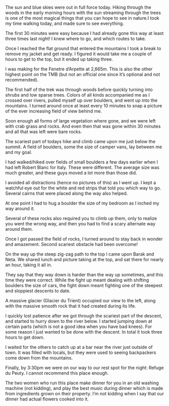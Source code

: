 The sun and blue skies were out in full force today. Hiking through the
woods in the early morning hours with the sun streaming through the trees is
one of the most magical things that you can hope to see in nature.I took my
time walking today, and made sure to see everything.

The first 30 minutes were easy because I had already gone this way at least
three times last night! I knew where to go, and which routes to take.

Once I reached the flat ground that entered the mountains I took a break to
remove my jacket and get ready. I figured it would take me a couple of hours to
get to the top, but it ended up taking three.

I was making for the Fenetre d’Arpette at 2,665m. This is also the other highest
point on the TMB (but not an official one since it’s optional and not
recommended).

The first half of the trek was through woods before quickly turning into shrubs
and low sparse trees. Colors of all kinds accompanied me as I crossed over
rivers, pulled myself up over boulders, and went up into the mountains. I
turned around once at least every 10 minutes to snap a picture of the ever
increasing field of view behind me.

Soon enough all forms of large vegetation where gone, and we were left with crab
grass and rocks. And even then that was gone within 30 minutes and all that was
left were bare rocks.

The scariest part of todays hike and climb came upon me just below the summit. A
field of boulders, some the size of camper vans, lay between me and my goal.

I had walked/hiked over fields of small boulders a few days earlier when I had
left Robert Blanc for Italy. These were different. The average size was much
greater, and these guys moved a lot more than those did.

I avoided all distractions (hence no pictures of this) as I went up. I kept a
watchful eye out for the white and red strips that told you which way to go.
Several cairns that were placed along the way also helped.

At one point I had to hug a boulder the size of my bedroom as I inched my way
around it.

Several of these rocks also required you to climb up them, only to realize you
went the wrong way, and then you had to find a scary alternate way around
them.

Once I got passed the field of rocks, I turned around to stay back in wonder and
amazement. Second scariest obstacle had been overcome!

On the way up the steep zig-zag path to the top I came upon Barak and Neta. We
shared lunch and picture taking at the top, and sat there for nearly an hour,
taking it all in.

They say that they way down is harder than the way up sometimes, and this time
they were correct. While the fight up meant dealing with shifting boulders the
size of cars, the fight down meant fighting one of the steepest and sloppiest
descents to date.

A massive glacier (Glacier du Trient) occupied our view to the left, along with
the massive smooth rock that it had created during its life.

I quickly lost patience after we got through the scariest part of the descent,
and started to hurry down to the river below. I started jumping down at certain
parts (which is not a good idea when you have bad knees). For some reason I
just wanted to be done with the descent. In total it took three hours to get
down.

I waited for the others to catch up at a bar near the river just outside of
town. It was filled with locals, but they were used to seeing backpackers come
down from the mountains.

Finally, by 3:30pm we were on our way to our rest spot for the night: Refuge du
Peuty. I cannot recommend this place enough.

The two women who run this place make dinner for you in an old washing machine
(not kidding), and play the best music during dinner which is made from
ingredients grown on their property. I’m not kidding when I say that our dinner
had actual flowers cooked into it.

